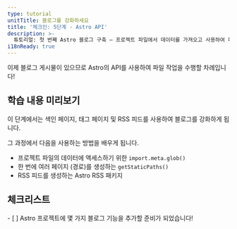 ```yaml
---
type: tutorial
unitTitle: 블로그를 강화하세요
title: '체크인: 5단계 - Astro API'
description: >-
  튜토리얼: 첫 번째 Astro 블로그 구축 — 프로젝트 파일에서 데이터를 가져오고 사용하여 페이지 콘텐츠 및 경로를 동적으로 생성
i18nReady: true
---
```




이제 블로그 게시물이 있으므로 Astro의 API를 사용하여 파일 작업을 수행할 차례입니다!

## 학습 내용 미리보기

이 단계에서는 색인 페이지, 태그 페이지 및 RSS 피드를 사용하여 블로그를 강화하게 됩니다.

그 과정에서 다음을 사용하는 방법을 배우게 됩니다.
- 프로젝트 파일의 데이터에 액세스하기 위한 `import.meta.glob()`
- 한 번에 여러 페이지 (경로)를 생성하는 `getStaticPaths()`
- RSS 피드를 생성하는 Astro RSS 패키지

<Box icon="check-list">

## 체크리스트

<Checklist>
- [ ] Astro 프로젝트에 몇 가지 블로그 기능을 추가할 준비가 되었습니다!
</Checklist>
</Box>
